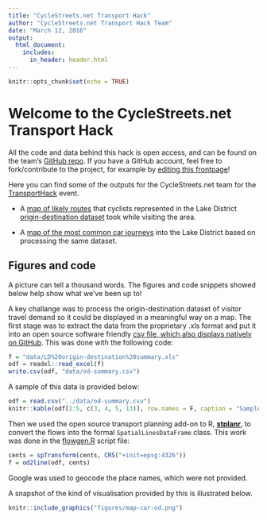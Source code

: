 ```yaml
---
title: "CycleStreets.net Transport Hack"
author: "CycleStreets.net Transport Hack Team"
date: "March 12, 2016"
output:
  html_document:
    includes:
      in_header: header.html
---
```


<!--Don't edit the html page directly - use (R)Markdown!-->
```r
knitr::opts_chunk$set(echo = TRUE)
```

# Welcome to the CycleStreets.net Transport Hack

All the code and data behind this hack is open access, and can be found on the team's [GitHub repo](https://github.com/cyclestreets/transporthack). If you have a GitHub account, feel free to fork/contribute to the project, for example by [editing this frontpage](https://github.com/cyclestreets/transporthack/edit/master/public_html/index.Rmd)!

Here you can find some of the outputs for the CycleStreets.net team for the
[TransportHack](http://www.landor.co.uk/smartertravel/2016/hackathon.php) event.

- A [map of likely routes](map-cyclenet.html) that cyclists represented in the Lake District [origin-destination dataset](https://github.com/cyclestreets/transporthack/blob/master/data/od-summary.csv) took while visiting the area. 

- A [map of the most common car journeys](map-car-od.html) into the Lake District based on processing the same dataset.

## Figures and code

A picture can tell a thousand words. The figures and code snippets showed below help show what we've been up to!

A key challange was to process the origin-destination dataset of visitor travel demand so it could be displayed in a meaningful way on a map. The first stage was to extract the data from the proprietary .xls format and put it into an open source software friendly [csv file, which also displays natively on GitHub](https://github.com/cyclestreets/transporthack/blob/master/data/od-summary.csv). This was done with the following code:

```r
f = "data/LD%20origin-destination%20summary.xls"
odf = readxl::read_excel(f)
write.csv(odf, "data/od-summary.csv")
```

A sample of this data is provided below:

```r
odf = read.csv("../data/od-summary.csv")
knitr::kable(odf[2:5, c(3, 4, 5, 13)], row.names = F, caption = "Sample data from the Lake District visitor demand survey")
```

Then we used the open source transport planning add-on to R, [**stplanr**](http://www.r-bloggers.com/stplanr-0-1-1/), to convert the flows into the formal `SpatialLinesDataFrame` class. This work was done in the [flowgen.R](https://github.com/cyclestreets/transporthack/blob/master/R/flowgen.R) script file:

```r
cents = spTransform(cents, CRS("+init=epsg:4326"))
f = od2line(odf, cents)
```

Google was used to geocode the place names, which were not provided.

A snapshot of the kind of visualisation provided by this is illustrated below.

```r
knitr::include_graphics("figures/map-car-od.png")
```




